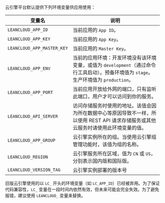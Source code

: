 
云引擎平台默认提供下列环境变量供应用使用：

变量名 | 说明
--- | ---
`LEANCLOUD_APP_ID` | 当前应用的 `App ID`。
`LEANCLOUD_APP_KEY` | 当前应用的 `App Key`。
`LEANCLOUD_APP_MASTER_KEY`| 当前应用的 `Master Key`。
`LEANCLOUD_APP_ENV` | 当前的应用环境：开发环境没有该环境变量，或值为 `development`（通过命令行工具启动）。预备环境值为 `stage`。生产环境值为 `production`。
`LEANCLOUD_APP_PORT` | 当前应用开放给外网的端口，只有监听此端口，用户才可以访问到你的服务。
`LEANCLOUD_API_SERVER` | 访问存储服务时使用的地址。该值会因为所在数据中心等原因导致不一样，所以使用 REST API 请求存储服务或其他云服务时请使用此环境变量的值。
`LEANCLOUD_APP_GROUP`| 云引擎实例所在的组。当使用云引擎组管理功能时，该值为组的名称。
`LEANCLOUD_REGION` | 云引擎服务所在区域，值为 `CN` 或 `US`，分别表示国内版和国际版。
`LEANCLOUD_VERSION_TAG` | 云引擎实例部署的版本号

<Conditional brand='leancloud'>

旧版云引擎使用的以 `LC_` 开头的环境变量（如 `LC_APP_ID`）已经被弃用。为了保证代码兼容性，`LC_` 变量在一段时间内依然有效，但未来可能会完全失效。为了避免报错，建议使用 `LEANCLOUD_` 变量来替换。

</Conditional>
